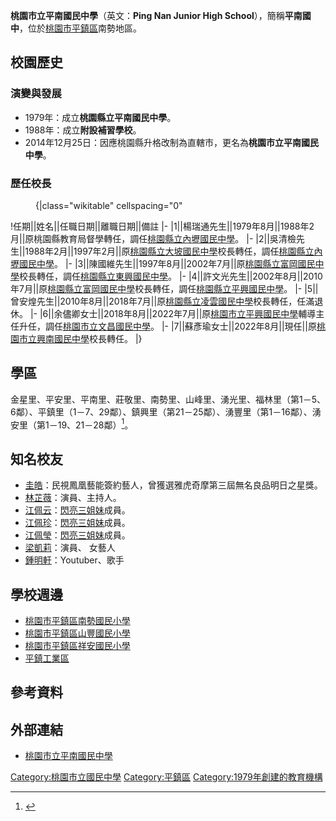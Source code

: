 {{Infobox_School
|name           =桃園市立平南國民中學
|other_name     =Ping Nan Junior High School
|image          =[[File:Ping_Nan_Junior_High_School_Logo.gif|File:Ping_Nan_Junior_High_School_Logo.gif]]
|motto          =恭勤實健
|established    =1979年
|type           =市立[[國民中學|國民中學]]
|district       ={{flagicon|TWN}}[[台灣|台灣]][[桃園市|桃園市]][[平鎮區|平鎮區]]
|principal      =余儘卿
|grades         =三年制，共48班。<br>七年級15班<br>八年級15班<br>九年級17班
|faculty        =未知
|staff          =未知
|students       =1,383（2016年）
|address     = {{flagicon|TWN}}[[桃園市|桃園市]][[平鎮區|平鎮區]]中豐路南勢二段340號
|tel         = 886-3-439-2164
|website        =[http://www.pnjh.tyc.edu.tw/ http://www.pnjh.tyc.edu.tw/]
}}
'''桃園市立平南國民中學'''（英文：'''Ping Nan Junior High School'''），簡稱'''平南國中'''，位於[[桃園市|桃園市]][[平鎮區|平鎮區]]南勢地區。

==校園歷史==
===演變與發展===
*1979年：成立'''桃園縣立平南國民中學'''。 
*1988年：成立'''附設補習學校'''。
*2014年12月25日：因應桃園縣升格改制為直轄市，更名為'''桃園市立平南國民中學'''。

===歷任校長===
<!--原任校名以任職時校名為主，不需要更為現今名稱-->
:{|class="wikitable" cellspacing="0"
!任期||姓名||任職日期||離職日期||備註
|-
|1||楊瑞通先生||1979年8月||1988年2月||原桃園縣教育局督學轉任，調任[[桃園市立內壢國民中學|桃園縣立內壢國民中學]]。
|-
|2||吳清檢先生||1988年2月||1997年2月||原[[桃園市立大坡國民中學|桃園縣立大坡國民中學]]校長轉任，調任[[桃園市立內壢國民中學|桃園縣立內壢國民中學]]。
|-
|3||陳國維先生||1997年8月||2002年7月||原[[桃園市立富岡國民中學|桃園縣立富岡國民中學]]校長轉任，調任[[桃園市立東興國民中學|桃園縣立東興國民中學]]。
|-
|4||許文光先生||2002年8月||2010年7月||原[[桃園市立富岡國民中學|桃園縣立富岡國民中學]]校長轉任，調任[[桃園市立平興國民中學|桃園縣立平興國民中學]]。
|-
|5||曾安煌先生||2010年8月||2018年7月||原[[桃園市立凌雲國民中學|桃園縣立凌雲國民中學]]校長轉任，任滿退休。
|-
|6||余儘卿女士||2018年8月||2022年7月||原[[桃園市立平興國民中學|桃園市立平興國民中學]]輔導主任升任，調任[[桃園市立文昌國民中學|桃園市立文昌國民中學]]。
|-
|7||蘇彥瑜女士||2022年8月||現任||原[[桃園市立興南國民中學|桃園市立興南國民中學]]校長轉任。
|}

== 學區 ==
金星里、平安里、平南里、莊敬里、南勢里、山峰里、湧光里、福林里（第1－5、6鄰）、平鎮里（1－7、29鄰）、鎮興里（第21－25鄰）、湧豐里（第1－16鄰）、湧安里（第1－19、21－28鄰）<ref>{{Cite web |url=http://www.tyc.edu.tw/home.jsp?id=42&parentpath=0,41 |title=桃園市107學年度國民中小學學區劃分一覽表 |accessdate=2018-06-18 |archive-date=2018-06-16 |archive-url=https://web.archive.org/web/20180616054954/http://www.tyc.edu.tw/home.jsp?id=42&parentpath=0,41 |dead-url=no }}</ref>。

==知名校友==
*[[圭皓|圭皓]]：民視鳳凰藝能簽約藝人，曾獲選雅虎奇摩第三屆無名良品明日之星獎。
*[[林芷薇|林芷薇]]：演員、主持人。
*[[江佩云|江佩云]]：[[閃亮三姐妹|閃亮三姐妹]]成員。
*[[江佩珍_(艺人)|江佩珍]]：[[閃亮三姐妹|閃亮三姐妹]]成員。
*[[江佩瑩|江佩瑩]]：[[閃亮三姐妹|閃亮三姐妹]]成員。
*[[梁凱莉|梁凱莉]]：演員、 女藝人
*[[鍾明軒|鍾明軒]]：Youtuber、歌手

==學校週邊==
*[[桃園市平鎮區南勢國民小學|桃園市平鎮區南勢國民小學]]
*[[桃園市平鎮區山豐國民小學|桃園市平鎮區山豐國民小學]]
*[[桃園市平鎮區祥安國民小學|桃園市平鎮區祥安國民小學]]
*[[平鎮工業區|平鎮工業區]]

==參考資料==
{{reflist}}

== 外部連結 ==
*[http://www.pnjh.tyc.edu.tw/ 桃園市立平南國民中學] {{Wayback|url=http://www.pnjh.tyc.edu.tw/ |date=20111005013040 }}

{{桃園市國民中學}}
[[Category:桃園市立國民中學|Category:桃園市立國民中學]]
[[Category:平鎮區|Category:平鎮區]]
[[Category:1979年創建的教育機構|Category:1979年創建的教育機構]]